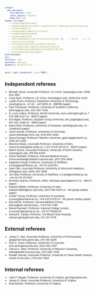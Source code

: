 ```yaml
---
output:
  pdf_document:
    fig_caption: true
    latex_engine: xelatex
    keep_tex: yes
header-includes:
   - \usepackage{booktabs}
   - \usepackage[font={small},labelfont=bf,labelsep=colon]{caption}
   - \linespread{1.1}
   - \usepackage[compact]{titlesec}
   - \usepackage{enumitem}
   - \usepackage{tikz}
   - \def\checkmark{\tikz\fill[scale=0.4](0,.35) -- (.25,0) -- (1,.7) -- (.25,.15) -- cycle;}
   - \setlist{nolistsep}
   - \titlespacing{\section}{2pt}{*0}{*0}
   - \titlespacing{\subsection}{2pt}{*0}{*0}
   - \titlespacing{\subsubsection}{2pt}{*0}{*0}
   - \setlength{\parskip}{6pt}
bibliography:
csl:
fontsize: 12pt
mainfont: Georgia
geometry: margin=1.0in
---
```


<!--
   - \setlength{\parskip}{3pt}
   - \setlength{\topsep}{0pt}
   - \setlength{\partopsep}{0pt}
   - \setlength{\itemsep}{0pt}
   - \setlength{\floatsep}{0pt}
   - \setlength{\intextsep}{2pt}
   - \setlength{\abovecaptionskip}{2pt}
   - \setlength{\belowcaptionskip}{0pt}
-->


<style type="text/css">
body,
code.bash{
  font-size: 8px;
}
pre {
  font-size: 8px
}
</style>

<!-- https://grants.nih.gov/grants/ElectronicReceipt/pdf_guidelines.htm -->


```r
knitr::opts_chunk$set( cache=TRUE )
```

\pagenumbering{gobble}

<!--
https://faculty.med.virginia.edu/facultyaffairs/files/2015/05/Referee-letter-criteria-15-April-2015.pdf
-->

# Independent referees

* Michael Yassa, Associate Professor, UC Irvine, myassa@uci.edu, (949) 824-1687
* Craig Stark, Professor, UC Irvine, starklab@uci.edu, (949) 824-4230
* Josien Pluim, Professor, Eindhoven University of Technology, j.pluim@tue.nl, +31 40 - 247 8853             (X - EMPIRE paper)
* Paul Thompson, Professor, University of Southern California,  pthomp@usc.edu, 323-442-7246
* D. Louis Collins,  Professor, McGill University, louis.collins@mcgill.ca, 1 514–398–4227       (X - BRATS paper)
* Erin Bigler, Professor, Brigham Young University, erin_bigler@byu.edu, 801-422-4289                   (X - WMH paper)
* Dawn Elliot, Professor, University of Delaware, delliott@udel.edu,                 (X - Jonathon's paper)
* Jason Woods, Professor, University of Cincinnati, Jason.Woods@cchmc.org, (513) 803-4463
* Grace Parraga, Professor, Western University, gparraga@robarts.ca, (519) 931-5265
* Mauricio Reyes, Associate Professor, University of Bern, mauricio.reyes@istb.unibe.ch, (+41) 31 631 59 20 (X - BRATS paper)
* Martin Styner, Associate Professor, University of North Carolina, styner@unc.edu, 919 590 6209
* Simon Warfield, Professor, Harvard Medical School, simon.warfield@childrens.harvard.edu, (617) 355-4566
* Alejandro Frangi, Professor, University of Sheffield, a.frangi@sheffield.ac.uk, +44 114 2220153
* Sean Fain, Associate Professor, University of Wisconsin-Madison, sfain@wisc.edu, (608) 263-0090
* Jim Wild, Professor, University of Sheffield, j.m.wild@sheffield.ac.uk, +44 (0) 114 215 9141
* Nicholas Ayache, Professor, INRIA,  Nicholas.Ayache@inria.fr   (X - BRATS paper)
* Edward DiBella, Professor, University of Utah, edward.dibella@hsc.utah.edu, (801) 585-5543       (X - the group cardiac paper)
* Alistair Young, Professor, University of Auckland, a.young@auckland.ac.nz, +64 9 923 6115     (X - the group cardiac paper)
* Ron Kikinis, Professor, Harvard Medical School, kikinis@bwh.harvard.edu, +1 617.732.7389
* Daniel Rueckert, Professor, Imperial College London, d.rueckert@imperial.ac.uk, +44 20 75948333
* Samuel E. Gandy, Professor, The Mount Sinai Hospital, samuel.gandy@mssm.edu, 212-241-7076

# External referees

* James C. Gee, Associate Professor, University of Pennsylvania, gee@mail.med.upenn.edu, 215-746-6295
* Amir A. Amini, Professor, University of Louisville, amir.amini@louisville.edu, (502) 852 4767
* Talissa A. Altes, Professor, University of Missouri-Columbia, altest@health.missouri.edu, (573) 882-1026
* Khader Hassan, Associate Professor, University of Texas Health Science Center at Houston, (713) 500-7684

# Internal referees

* John P. Mugler, Professor, University of Virginia, jpm7r@virginia.edu
* James R. Stone, Associate Professor, University of Virginia
* Fred Epstein, Professor, University of Virginia

